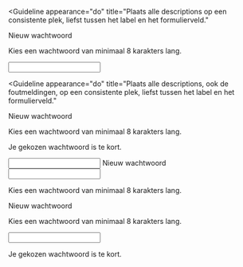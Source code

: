 <!-- @license CC0-1.0 -->


<Guideline
  appearance="do"
  title="Plaats alle descriptions op een consistente plek, liefst tussen het label en het formulierveld."
>
  <Canvas language="html">
    <label for="wachtwoord1">Nieuw wachtwoord</label>
    <p id="description-wachtwoord1">Kies een wachtwoord van minimaal 8 karakters lang.</p>
    <input id="wachtwoord1" type="password" name="nieuw-wachtwoord" aria-describedby="description-wachtwoord1" />
  </Canvas>
</Guideline>

<Guideline
  appearance="do"
  title="Plaats alle descriptions, ook de foutmeldingen, op een consistente plek, liefst tussen het label en het formulierveld."
>
  <Canvas language="html">
    <label for="wachtwoord2">Nieuw wachtwoord</label>
    <p id="description-wachtwoord2">Kies een wachtwoord van minimaal 8 karakters lang.</p>
    <p id="error-wachtwoord2">Je gekozen wachtwoord is te kort.</p>
    <input
      id="wachtwoord2"
      type="password"
      name="nieuw-wachtwoord"
      aria-describedby="description-wachtwoord2 error-wachtwoord2"
    />
  </Canvas>
</Guideline>

<Guideline appearance="dont" title="Description onder het formulierveld plaatsen.">
  <Canvas language="html">
    <label for="wachtwoord3">Nieuw wachtwoord</label>
    <input id="wachtwoord3" type="password" name="nieuw-wachtwoord" aria-describedby="description-wachtwoord3" />
    <p id="description-wachtwoord3">Kies een wachtwoord van minimaal 8 karakters lang.</p>
  </Canvas>
</Guideline>

<Guideline appearance="dont" title="Description boven het formulierveld en foutmelding eronder plaatsen.">
  <Canvas language="html">
    <label for="wachtwoord4">Nieuw wachtwoord</label>
    <p id="description-wachtwoord4">Kies een wachtwoord van minimaal 8 karakters lang.</p>
    <input
      id="wachtwoord4"
      type="password"
      name="nieuw-wachtwoord"
      aria-describedby="description-wachtwoord4 error-wachtwoord4"
    />
    <p id="error-wachtwoord4">Je gekozen wachtwoord is te kort.</p>
  </Canvas>
</Guideline>
